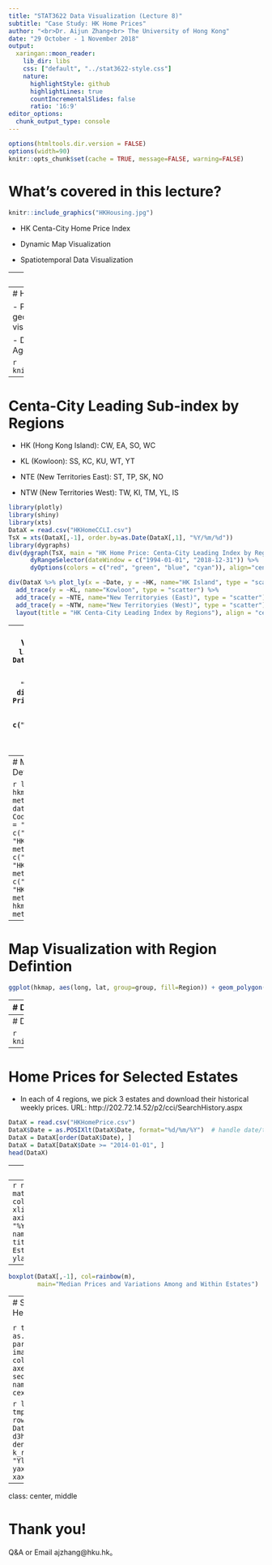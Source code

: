 ---
title: "STAT3622 Data Visualization (Lecture 8)"
subtitle: "Case Study: HK Home Prices"
author: "<br>Dr. Aijun Zhang<br> The University of Hong Kong"
date: "29 October - 1 November 2018"
output:
  xaringan::moon_reader:
    lib_dir: libs
    css: ["default", "../stat3622-style.css"]
    nature:
      highlightStyle: github
      highlightLines: true
      countIncrementalSlides: false
      ratio: '16:9'
editor_options: 
  chunk_output_type: console
---
```{r setup, include=FALSE}
options(htmltools.dir.version = FALSE)
options(width=90)
knitr::opts_chunk$set(cache = TRUE, message=FALSE, warning=FALSE)
```

# What's covered in this lecture?

<!--img style="float: right; width: 400px; padding:0 50px 0 0;" src="HKHousing.jpg"-->

```{r fig.align="center", out.width = "500px", echo=FALSE}
knitr::include_graphics("HKHousing.jpg")  
``` 


- HK Centa-City Home Price Index

- Dynamic Map Visualization

- Spatiotemporal Data Visualization
 

 
---
class: center, middle

# 1. HK Centa-City Home Price Index

---
# Hong Kong Centa-City Index

- Purpose of study: to demonstrate geographical/spatiotemporal data visualization.

- Data source: [Centadata](http://www1.centadata.com/cci/cci_e.htm) by HK Centaline Agency Limited. 


```{r fig.align="center", out.width = "600px", echo=FALSE}
knitr::include_graphics("CentaData.jpg")  
``` 


---
# Centa-City Leading Sub-index by Regions

- HK (Hong Kong Island): CW, EA, SO, WC

- KL (Kowloon): SS, KC, KU, WT, YT

- NTE (New Territories East): ST, TP, SK, NO

- NTW (New Territories West): TW, KI, TM, YL, IS

```{r fig.width=12, fig.asp=0.8, echo=T, eval=F}
library(plotly)
library(shiny)
library(xts)
DataX = read.csv("HKHomeCCLI.csv")
TsX = xts(DataX[,-1], order.by=as.Date(DataX[,1], "%Y/%m/%d"))
library(dygraphs)
div(dygraph(TsX, main = "HK Home Price: Centa-City Leading Index by Regions") %>%
      dyRangeSelector(dateWindow = c("1994-01-01", "2018-12-31")) %>%
      dyOptions(colors = c("red", "green", "blue", "cyan")), align="center")
```


```{r fig.align="center", fig.width=10, fig.asp=0.7, eval=F, echo=F}
div(DataX %>% plot_ly(x = ~Date, y = ~HK, name="HK Island", type = "scatter", mode="lines") %>% 
  add_trace(y = ~KL, name="Kowloon", type = "scatter") %>% 
  add_trace(y = ~NTE, name="New Territoryies (East)", type = "scatter") %>% 
  add_trace(y = ~NTW, name="New Territoryies (West)", type = "scatter") %>% 
  layout(title = "HK Centa-City Leading Index by Regions"), align = "center")
```  


---
# Interactive Time Series Visualization
```{r fig.width=12, fig.asp=0.8, echo=F, eval=T}
library(plotly)
library(htmltools)
library(xts)
DataX = read.csv("HKHomeCCLI.csv")
TsX = xts(DataX[,-1], order.by=as.Date(DataX[,1], "%Y/%m/%d"))
library(dygraphs)
div(dygraph(TsX, main = "HK Home Price: Centa-City Leading Index by Regions") %>%
      dyRangeSelector(dateWindow = c("1994-01-01", "2018-12-31")) %>%
      dyOptions(colors = c("red", "green", "blue", "cyan")), align="center")
```

---
# Map Visualization with Region Defintion

```{r fig.width=12, fig.asp=0.8, echo=T, eval=T}
library(ggplot2); library(sp)
hkmapraw = readRDS("HKG_adm1.rds") 
meta = data.frame(id=hkmapraw$ID_1, Code=hkmapraw$HASC_1)
meta$Region = "NTW"
meta$Region[meta$Code %in% c("HK.ST", "HK.TP", "HK.SK", "HK.NO")] = "NTE"
meta$Region[meta$Code %in% c("HK.CW", "HK.EA", "HK.SO", "HK.WC")] = "HK"
meta$Region[meta$Code %in% c("HK.SS", "HK.KC", "HK.KU", "HK.WT", "HK.YT")] = "KL"
meta$Region=as.factor(meta$Region)
hkmap = merge(fortify(hkmapraw), meta, by="id") 
summary(hkmap)
```

---
# Map Visualization with Region Defintion

```{r fig.align="center", fig.width=7, fig.asp=0.8, echo = T, eval=T}
ggplot(hkmap, aes(long, lat, group=group, fill=Region)) + geom_polygon()
```

---
# Dynamic Map Visualization 

```{r fig.align="center", fig.width=7, fig.asp=0.8, echo = T, eval=F}
library(magick)
img <- image_graph(800, 600, res = 72)
iidx = c(seq(dim(DataX)[1], 1, -104), 1)
for (i in iidx){
  cat(i, "\n")
  TmpX = data.frame(Region=names(DataX)[-1], Price=as.numeric(DataX[i,-1]))
  MapDataX = merge(hkmap, TmpX, by="Region")
  p = ggplot(MapDataX, aes(long, lat, group=group, fill=Price)) + geom_polygon() +
    scale_fill_gradient(limits=c(30,200), low = "green", high = "red") +
  ggtitle(paste("Home Price Index by Regions as of", DataX$Date[i])) + 
  theme(plot.title = element_text(size = 20, face = "bold"))
  print(p)
}
dummy = dev.off() 
img %>% image_trim() %>%  image_animate(fps = 1, loop=1) %>% image_write("HomePriceMap.gif")
```

---
# Dynamic Map Visualization 

```{r fig.align="center", out.width = "660px", echo=FALSE}
knitr::include_graphics("HomePriceMap.gif")  
``` 

---
# Home Prices for Selected Estates 

- In each of 4 regions, we pick 3 estates and download their historical weekly prices. URL: http://202.72.14.52/p2/cci/SearchHistory.aspx


```{r}
DataX = read.csv("HKHomePrice.csv")
DataX$Date = as.POSIXlt(DataX$Date, format="%d/%m/%Y")  # handle date/time in R
DataX = DataX[order(DataX$Date), ]
DataX = DataX[DataX$Date >= "2014-01-01", ]
head(DataX)
```

---
# Temporal and Spatial Variations

- Temporal

```{r fig.align="center", fig.width=10, fig.asp=0.6, eval=F, echo=T}
n = dim(DataX)[1]
m = dim(DataX)[2]-1
matplot(DataX[, -1], type="l", lty=1, col=rainbow(m),  xaxt="n", ylab="", xlim=c(1,n+10))
axis(1,at=1:n,labels=format(DataX$Date, "%Y%m"))
text(n, tail(DataX[,-1], 1), names(DataX)[-1], p=4, cex=0.6)
title(main="Home Prices for Selected Estates in Hong Kong", 
      xlab="Time", ylab="Unit Price (net area)")
```

- Spatial

```{r fig.align="center", fig.width=9, fig.asp=0.8, eval=F, echo=T}
boxplot(DataX[,-1], col=rainbow(m),  
        main="Median Prices and Variations Among and Within Estates")
```


---
```{r fig.align="center", fig.width=13, fig.asp=0.6, eval=T, echo=F}
n = dim(DataX)[1]
m = dim(DataX)[2]-1
matplot(DataX[, -1], type="l", lty=1, col=rainbow(m),  xaxt="n", ylab="", xlim=c(1,n+10))
axis(1,at=1:n,labels=format(DataX$Date, "%Y%m"))
text(n, tail(DataX[,-1], 1), names(DataX)[-1], p=4, cex=0.6)
title(main="Home Prices for Selected Estates in Hong Kong", xlab="Time", ylab="Unit Price (net area)")
```

---
```{r fig.align="center", fig.width=13, fig.asp=0.6, eval=T, echo=F}
boxplot(DataX[,-1], col=rainbow(m),  
        main="Median Prices and Variations Among and Within Estates")
```


---
# Space-Time Heatmap

<!-- - aka. Hovmöller diagram -->

```{r fig.align="center", fig.width=8, fig.asp=0.8, eval=T, echo=T}
tmp = as.matrix(DataX[,-1])
par(mar=c(1,1,1,1)); image(tmp, col=terrain.colors(m), axes=FALSE) 
text(0, seq(0,1,length.out=m), names(DataX)[-1], p=4, cex=1)
```

```{r fig.align="center", fig.width=9, fig.asp=0.7, eval=F, echo=F}
library(d3heatmap)
tmp2 = DataX[,-1]; row.names(tmp2) = DataX[,1]
d3heatmap(t(tmp2),  dendrogram = "row", k_row = 5, colors = "YlOrRd", 
          yaxis_font_size=14, xaxis_font_size=2)
```

---
class: center, middle

# Thank you! 

Q&A or Email ajzhang@hku.hk。



